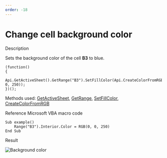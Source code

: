 ```yaml
---
order: -18
---
```

# [](/plugin/macrosamples/)Change cell background color

Description

Sets the background color of the cell **B3** to blue.

```
(function()
{
    Api.GetActiveSheet().GetRange("B3").SetFillColor(Api.CreateColorFromRGB(0, 0, 250));
})();
```

Methods used: [GetActiveSheet](/docbuilder/spreadsheetapi/api/getactivesheet), [GetRange](/docbuilder/spreadsheetapi/apiworksheet/getrange), [SetFillColor](/docbuilder/spreadsheetapi/apirange/setfillcolor), [CreateColorFromRGB](/docbuilder/spreadsheetapi/api/createcolorfromrgb)

Reference Microsoft VBA macro code

```
Sub example()
    Range("B3").Interior.Color = RGB(0, 0, 250)
End Sub
```

Result

![Background color](/content/img/plugins/background_color.png)
